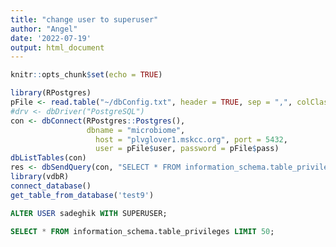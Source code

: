 ```yaml
---
title: "change user to superuser"
author: "Angel"
date: '2022-07-19'
output: html_document
---
```


```r
knitr::opts_chunk$set(echo = TRUE)
```

```r
library(RPostgres)
pFile <- read.table("~/dbConfig.txt", header = TRUE, sep = ",", colClasses = "character")
#drv <- dbDriver("PostgreSQL")
con <- dbConnect(RPostgres::Postgres(),
                 dbname = "microbiome",
                   host = "plvglover1.mskcc.org", port = 5432,
                   user = pFile$user, password = pFile$pass)
dbListTables(con)
res <- dbSendQuery(con, "SELECT * FROM information_schema.table_privileges WHERE grantee = 'sadeghik' LIMIT 5;")
library(vdbR)
connect_database()
get_table_from_database('test9')
```
```sql
ALTER USER sadeghik WITH SUPERUSER;
```

```sql
SELECT * FROM information_schema.table_privileges LIMIT 50;
```
